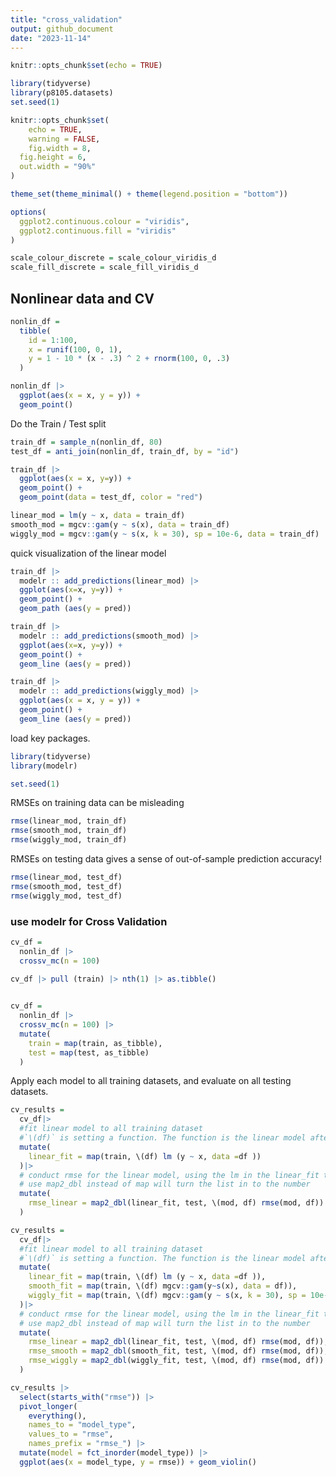 ```yaml
---
title: "cross_validation"
output: github_document
date: "2023-11-14"
---
```


```r
knitr::opts_chunk$set(echo = TRUE)
```

```r
library(tidyverse)
library(p8105.datasets)
set.seed(1)

knitr::opts_chunk$set(
	echo = TRUE,
	warning = FALSE,
	fig.width = 8, 
  fig.height = 6,
  out.width = "90%"
)

theme_set(theme_minimal() + theme(legend.position = "bottom"))

options(
  ggplot2.continuous.colour = "viridis",
  ggplot2.continuous.fill = "viridis"
)

scale_colour_discrete = scale_colour_viridis_d
scale_fill_discrete = scale_fill_viridis_d
```


## Nonlinear data and CV

```r
nonlin_df = 
  tibble(
    id = 1:100,
    x = runif(100, 0, 1),
    y = 1 - 10 * (x - .3) ^ 2 + rnorm(100, 0, .3)
  )

nonlin_df |> 
  ggplot(aes(x = x, y = y)) + 
  geom_point()
```


Do the Train / Test split

```r
train_df = sample_n(nonlin_df, 80)
test_df = anti_join(nonlin_df, train_df, by = "id")
```

```r
train_df |>
  ggplot(aes(x = x, y=y)) +
  geom_point() +
  geom_point(data = test_df, color = "red")
```


```r
linear_mod = lm(y ~ x, data = train_df)
smooth_mod = mgcv::gam(y ~ s(x), data = train_df)
wiggly_mod = mgcv::gam(y ~ s(x, k = 30), sp = 10e-6, data = train_df)
```

quick visualization of the linear model

```r
train_df |>
  modelr :: add_predictions(linear_mod) |>
  ggplot(aes(x=x, y=y)) +
  geom_point() +
  geom_path (aes(y = pred))
```

```r
train_df |>
  modelr :: add_predictions(smooth_mod) |>
  ggplot(aes(x=x, y=y)) +
  geom_point() +
  geom_line (aes(y = pred))
```

```r
train_df |>
  modelr :: add_predictions(wiggly_mod) |>
  ggplot(aes(x = x, y = y)) +
  geom_point() +
  geom_line (aes(y = pred))
```

load key packages.
```r
library(tidyverse)
library(modelr)

set.seed(1)
```


RMSEs on training data can be misleading
```r
rmse(linear_mod, train_df)
rmse(smooth_mod, train_df)
rmse(wiggly_mod, train_df)
```

RMSEs on testing data gives a sense of out-of-sample prediction accuracy!
```r
rmse(linear_mod, test_df)
rmse(smooth_mod, test_df)
rmse(wiggly_mod, test_df)
```

### use modelr for Cross Validation 

```r
cv_df = 
  nonlin_df |>
  crossv_mc(n = 100)
```

```r
cv_df |> pull (train) |> nth(1) |> as.tibble()
  
```

```r
cv_df = 
  nonlin_df |>
  crossv_mc(n = 100) |>
  mutate(
    train = map(train, as_tibble),
    test = map(test, as_tibble)
  )
```

Apply each model to all training datasets, and evaluate on all testing datasets.

```r
cv_results = 
  cv_df|>
  #fit linear model to all training dataset 
  #`\(df)` is setting a function. The function is the linear model after the `\(df)`. 
  mutate(
    linear_fit = map(train, \(df) lm (y ~ x, data =df ))
  )|>
  # conduct rmse for the linear model, using the lm in the linear_fit to get the RMSE of the test dataset, mapping two columns instead of one 
  # use map2_dbl instead of map will turn the list in to the number 
  mutate(
    rmse_linear = map2_dbl(linear_fit, test, \(mod, df) rmse(mod, df))
  )

```


```r
cv_results = 
  cv_df|>
  #fit linear model to all training dataset 
  #`\(df)` is setting a function. The function is the linear model after the `\(df)`. 
  mutate(
    linear_fit = map(train, \(df) lm (y ~ x, data =df )),
    smooth_fit = map(train, \(df) mgcv::gam(y~s(x), data = df)),
    wiggly_fit = map(train, \(df) mgcv::gam(y ~ s(x, k = 30), sp = 10e-6, data = df))
  )|>
  # conduct rmse for the linear model, using the lm in the linear_fit to get the RMSE of the test dataset, mapping two columns instead of one 
  # use map2_dbl instead of map will turn the list in to the number 
  mutate(
    rmse_linear = map2_dbl(linear_fit, test, \(mod, df) rmse(mod, df)),
    rmse_smooth = map2_dbl(smooth_fit, test, \(mod, df) rmse(mod, df)),
    rmse_wiggly = map2_dbl(wiggly_fit, test, \(mod, df) rmse(mod, df))
  )
```

```r
cv_results |>
  select(starts_with("rmse")) |> 
  pivot_longer(
    everything(),
    names_to = "model_type", 
    values_to = "rmse",
    names_prefix = "rmse_") |> 
  mutate(model = fct_inorder(model_type)) |> 
  ggplot(aes(x = model_type, y = rmse)) + geom_violin()
```

